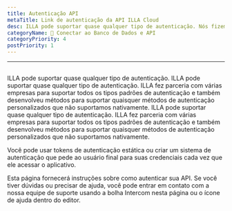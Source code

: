 ```yaml
---
title: Autenticação API
metaTitle: Link de autenticação da API ILLA Cloud
desc: ILLA pode suportar quase qualquer tipo de autenticação. Nós fizemos parcerias com várias empresas para apoiar todos os tipos padrão de autenticação e também desenvolvemos métodos para suportar quaisquer métodos de autenticação personalizados que não suportamos nativamente.
categoryName: 📲 Conectar ao Banco de Dados e API
categoryPriority: 4
postPriority: 1
---
```


* * *

## <h2 hidden>Autenticação de API</h2>

ILLA pode suportar quase qualquer tipo de autenticação. ILLA pode suportar quase qualquer tipo de autenticação. ILLA fez parceria com várias empresas para suportar todos os tipos padrões de autenticação e também desenvolveu métodos para suportar quaisquer métodos de autenticação personalizados que não suportamos nativamente. ILLA pode suportar quase qualquer tipo de autenticação. ILLA fez parceria com várias empresas para suportar todos os tipos padrões de autenticação e também desenvolveu métodos para suportar quaisquer métodos de autenticação personalizados que não suportamos nativamente.

Você pode usar tokens de autenticação estática ou criar um sistema de autenticação que pede ao usuário final para suas credenciais cada vez que ele acessar o aplicativo.

Esta página fornecerá instruções sobre como autenticar sua API. Se você tiver dúvidas ou precisar de ajuda, você pode entrar em contato com a nossa equipe de suporte usando a bolha Intercom nesta página ou o ícone de ajuda dentro do editor.
